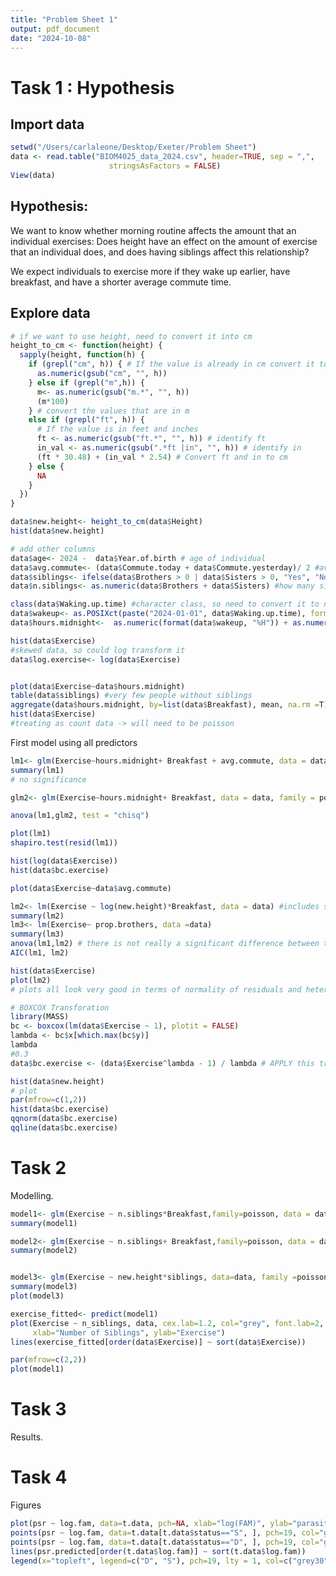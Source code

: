 ```yaml
---
title: "Problem Sheet 1"
output: pdf_document
date: "2024-10-08"
---
```

# Task 1 : Hypothesis
## Import data
```r
setwd("/Users/carlaleone/Desktop/Exeter/Problem Sheet")
data <- read.table("BIOM4025_data_2024.csv", header=TRUE, sep = ",", 
                      stringsAsFactors = FALSE)
View(data)
```

## Hypothesis:
We want to know whether morning routine affects the amount that an individual exercises:
Does height have an effect on the amount of exercise that an individual does, and does having siblings affect this relationship?

We expect individuals to exercise more if they wake up earlier, have breakfast, and have a shorter average commute time. 



## Explore data
```r
# if we want to use height, need to convert it into cm 
height_to_cm <- function(height) {
  sapply(height, function(h) {
    if (grepl("cm", h)) { # If the value is already in cm convert it to numeric format
      as.numeric(gsub("cm", "", h))
    } else if (grepl("m",h)) {
      m<- as.numeric(gsub("m.*", "", h))
      (m*100)
    } # convert the values that are in m
    else if (grepl("ft", h)) {
      # If the value is in feet and inches
      ft <- as.numeric(gsub("ft.*", "", h)) # identify ft
      in_val <- as.numeric(gsub(".*ft |in", "", h)) # identify in
      (ft * 30.48) + (in_val * 2.54) # Convert ft and in to cm
    } else {
      NA 
    }
  })
}

data$new.height<- height_to_cm(data$Height)
hist(data$new.height)

# add other columns
data$age<- 2024 -  data$Year.of.birth # age of individual
data$avg.commute<- (data$Commute.today + data$Commute.yesterday)/ 2 #average commute of individual
data$siblings<- ifelse(data$Brothers > 0 | data$Sisters > 0, "Yes", "No") # does the individual have siblings?
data$n.siblings<- as.numeric(data$Brothers + data$Sisters) #how many siblings?

class(data$Waking.up.time) #character class, so need to convert it to numeric
data$wakeup<- as.POSIXct(paste("2024-01-01", data$Waking.up.time), format = "%Y-%m-%d %H:%M") #convert character to date and time format
data$hours.midnight<-  as.numeric(format(data$wakeup, "%H")) + as.numeric(format(data$wakeup, "%M")) / 60 #convert date and time to numeric

hist(data$Exercise)
#skewed data, so could log transform it
data$log.exercise<- log(data$Exercise)


plot(data$Exercise~data$hours.midnight)
table(data$siblings) #very few people without siblings
aggregate(data$hours.midnight, by=list(data$Breakfast), mean, na.rm =T)
hist(data$Exercise)
#treating as count data -> will need to be poisson
```

First model using all predictors
```r
lm1<- glm(Exercise~hours.midnight+ Breakfast + avg.commute, data = data, family = poisson) 
summary(lm1)
# no significance

glm2<- glm(Exercise~hours.midnight+ Breakfast, data = data, family = poisson)

anova(lm1,glm2, test = "chisq")
```


```r
plot(lm1)
shapiro.test(resid(lm1))
```


```r
hist(log(data$Exercise))
hist(data$bc.exercise)

plot(data$Exercise~data$avg.commute)

lm2<- lm(Exercise ~ log(new.height)*Breakfast, data = data) #includes sibling interaction
summary(lm2)
lm3<- lm(Exercise~ prop.brothers, data =data)
summary(lm3)
anova(lm1,lm2) # there is not really a significant difference between the models
AIC(lm1, lm2)

hist(data$Exercise)
plot(lm2)
# plots all look very good in terms of normality of residuals and heteroscedasticity. 
```


```r
# BOXCOX Transforation
library(MASS)
bc <- boxcox(lm(data$Exercise ~ 1), plotit = FALSE)
lambda <- bc$x[which.max(bc$y)]
lambda
#0.3 
data$bc.exercise <- (data$Exercise^lambda - 1) / lambda # APPLY this transformation using lambda to each number of fam

hist(data$new.height)
# plot
par(mfrow=c(1,2))
hist(data$bc.exercise)
qqnorm(data$bc.exercise)
qqline(data$bc.exercise)
```


# Task 2

Modelling. 

```r
model1<- glm(Exercise ~ n.siblings*Breakfast,family=poisson, data = data)
summary(model1)

model2<- glm(Exercise ~ n.siblings+ Breakfast,family=poisson, data = data)
summary(model2)


model3<- glm(Exercise ~ new.height*siblings, data=data, family =poisson)
summary(model3)
plot(model3)

exercise_fitted<- predict(model1)
plot(Exercise ~ n_siblings, data, cex.lab=1.2, col="grey", font.lab=2, pch=19, 
     xlab="Number of Siblings", ylab="Exercise")
lines(exercise_fitted[order(data$Exercise)] ~ sort(data$Exercise))
```

```r
par(mfrow=c(2,2))
plot(model1)
```


# Task 3

Results.

# Task 4

Figures
```r
plot(psr ~ log.fam, data=t.data, pch=NA, xlab="log(FAM)", ylab="parasite species richness")
points(psr ~ log.fam, data=t.data[t.data$status=="S", ], pch=19, col="grey70") 
points(psr ~ log.fam, data=t.data[t.data$status=="D", ], pch=19, col="grey30")
lines(psr.predicted[order(t.data$log.fam)] ~ sort(t.data$log.fam))
legend(x="topleft", legend=c("D", "S"), pch=19, lty = 1, col=c("grey30", "grey70"), title="social status", cex=0.7)
```

